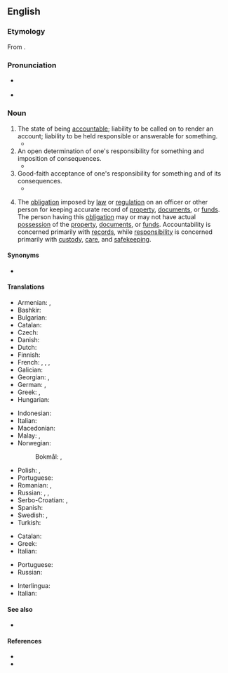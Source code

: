 ==English==
{{wikipedia}}

===Etymology===
From {{suffix|en|accountable|ity}}.

===Pronunciation===
* {{a|US}} {{IPA|en|/ə.ˌkaʊn.tə.ˈbɪl.ət.i/}}
* {{audio|en|En-ca-accountabilability.ogg|Audio (CA)}}

===Noun===
{{en-noun|-|+}}

# The state of being [[accountable]]; liability to be called on to render an account; liability to be held responsible or answerable for something. 
#* {{quote-book|en|passage=The United States stands at this time at the pinnacle of world power. It is a solemn moment for the American Democracy. For with primacy in power is also joined an awe-inspiring '''accountability''' to the future.|title=[[S:Sinews of Peace|Sinews of Peace]]|author=Winston Churchill|year=1946}}
# An open determination of one's responsibility for something and imposition of consequences.
#* {{quote-av|en||date=Apr 10 2016|{{w|John Oliver}}|{{w|Last Week Tonight with John Oliver}}|3|8|episode=Credit Reports|network=HBO||Just think about that: 1 in 4 had an error, and 1 in 20 was seriously wrong. And that is not good. If every 20th Frosty that Wendy’s sold turned out to be a cup of warm goat semen, we would want some '''accountability''' and we’d want it fast! At least freeze it!}}
# Good-faith acceptance of one's responsibility for something and of its consequences. 
#* {{quote-journal|en|date=2021 March 10|author=Nigel Harris|title=It's time to get on with it!|journal=RAIL|issue=926|page=3|text=As the biggest rail player, Network Rail was usually held accountable for failings, but had no authority to change anything to solve the problems. The DfT had been given that authority in 2004 - but consistently ducked '''accountability'''.}}
# {{lb|en|military}} The [[obligation]] imposed by [[law]] or [[regulation]] on an officer or other person for keeping accurate record of [[property]], [[documents]], or [[funds]]. The person having this [[obligation]] may or may not have actual [[possession]] of the [[property]], [[documents]], or [[funds]]. Accountability is concerned primarily with [[records]], while [[responsibility]] is concerned primarily with [[custody]], [[care]], and [[safekeeping]].

====Synonyms====
* {{l|en|accountableness}}

====Translations====
{{trans-top|state of being accountable}}
* Armenian: {{t+|hy|հաշվետվություն|sc=Armn}}, {{t+|hy|հաշվետվողականություն}}
* Bashkir: {{t|ba|яуаплылыҡ|sc=Cyrl}}
* Bulgarian: {{t+|bg|отговорност}}
* Catalan: {{t+|ca|responsabilitat|f}}
* Czech: {{t+|cs|odpovědnost|f}}
* Danish: {{t|da|ansvarlighed|c}}
* Dutch: {{t+|nl|verantwoordelijkheid|n}}
* Finnish: {{t+|fi|vastuullisuus}}
* French: {{t+|fr|responsabilité|f}}, {{t+|fr|obligation de rendre compte|f}}, {{t|fr|[[obligation]] [[de]] [[rendre]] [[des]] [[comptes]]|f}}, {{t|fr|[[engagement]] [[responsable]]|m}}
* Galician: {{t+|gl|responsabilidade|f}}
* Georgian: {{t|ka|პასუხისმგებლობა|sc=Geor}}, {{t|ka|ანგარიშვალდებულება|sc=Geor}}
* German: {{t+|de|Verantwortlichkeit|f}}, {{t|de|Rechenschaftspflicht|f}}
* Greek: {{t+|el|ευθύνη|f}}, {{t+|el|υπευθυνότητα|f}}
* Hungarian: {{t|hu|elszámoltathatóság}}
{{trans-mid}}
* Indonesian: {{t|id|akuntabilitas}}
* Italian: {{t+|it|responsabilità|f}}
* Macedonian: {{t|mk|отчетност|f}}
* Malay: {{t|ms|kebertanggungjawaban}}, {{t|ms|akauntabiliti}}
* Norwegian:
*: Bokmål: {{t|nb|ansvarlighet|m}}, {{t|nb|etterrettelighet|m}}
* Polish: {{t|pl|rozliczalność|f}}, {{t+|pl|odpowiedzialność|n}}
* Portuguese: {{t+|pt|responsabilidade|f}}
* Romanian: {{t+|ro|responsabilitate|f}}, {{t|ro|responsabilitate angajată|f}}
* Russian: {{t+|ru|отчётность|f}}, {{t+|ru|подотчётность|f}}, {{t+|ru|отве́тственность|f}} {{qualifier|responsibility}}
* Serbo-Croatian: {{t+|sh|odgovornost|f}}, {{t|sh|одговорност|f}}
* Spanish: {{t+|es|responsabilidad|f}}
* Swedish: {{t|sv|ansvarighet|c}}, {{t|sv|ansvarsskyldighet|c}}
* Turkish: {{t-needed|tr}}
{{trans-bottom}}

{{trans-top|(military)}}
* Catalan: {{t+|ca|competència|f}}
* Greek: {{t+|el|αρμοδιότητα}}
* Italian: {{t+|it|competenza|f}}
{{trans-mid}}
* Portuguese: {{t+|pt|competência}}
* Russian: {{t+|ru|компетентность|f|tr=kompetentnost'}}
{{trans-bottom}}

{{checktrans-top}}
* Interlingua: {{t-check|ia|responsabilitate}}
* Italian: {{t-check|it|rendicontabilità|f}}
{{trans-mid}}
{{trans-bottom}}

====See also====
* {{l|en|responsibility}}

====References====
* {{R:OneLook}}
* {{R:Century 1911}}
<references/>
